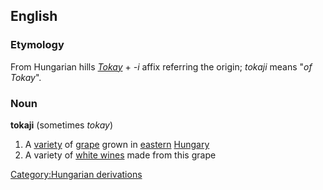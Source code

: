 {{wikipedia}}
==English==
=== Etymology ===
From Hungarian hills ''[[Tokay]]'' + ''-i'' affix referring the origin; ''tokaji'' means "''of Tokay''".
===Noun===
'''tokaji''' (sometimes ''tokay'')
#A [[variety]] of [[grape]] grown in [[eastern]] [[Hungary]]
#A variety of [[white wine]]s made from this grape

[[Category:Hungarian derivations]]